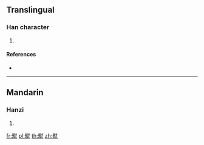 {{character info/new}}
==Translingual==

===Han character===
{{Han char|rn=93|rad=牛|as=11|sn=15|four=74500|canj=SIHQ}}

# {{defn|Han|sort=牛11}}

====References====
* {{Han ref|kx=0703.340|dkj=20144|dj=1116.290|hdz=31819.100|uh=729A|ud=29338|bh=E674|bd=58996}}

----

==Mandarin==

===Hanzi===
{{cmn-hanzi|pin=[[wèi]] ([[wei4]])|wg=wei<sup>4</sup>}}

# {{defn|lang=cmn|sort=牛11}}

[[fr:犚]]
[[pl:犚]]
[[th:犚]]
[[zh:犚]]